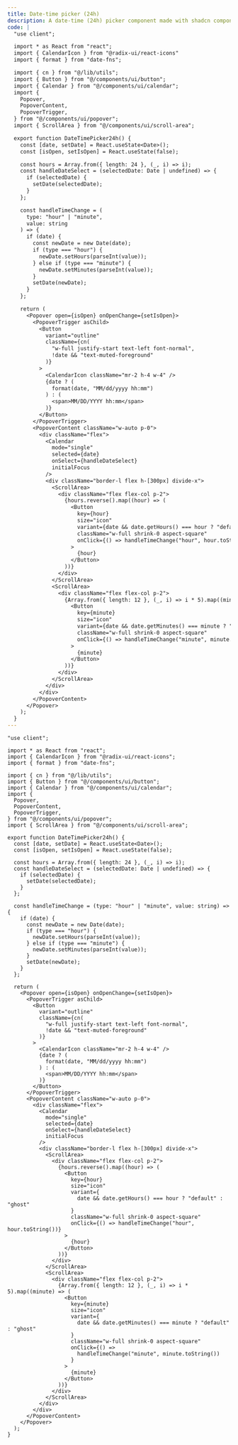 ```yaml
---
title: Date-time picker (24h)
description: A date-time (24h) picker component made with shadcn components
code: |
  "use client";

  import * as React from "react";
  import { CalendarIcon } from "@radix-ui/react-icons"
  import { format } from "date-fns";

  import { cn } from "@/lib/utils";
  import { Button } from "@/components/ui/button";
  import { Calendar } from "@/components/ui/calendar";
  import {
    Popover,
    PopoverContent,
    PopoverTrigger,
  } from "@/components/ui/popover";
  import { ScrollArea } from "@/components/ui/scroll-area";

  export function DateTimePicker24h() {
    const [date, setDate] = React.useState<Date>();
    const [isOpen, setIsOpen] = React.useState(false);

    const hours = Array.from({ length: 24 }, (_, i) => i);
    const handleDateSelect = (selectedDate: Date | undefined) => {
      if (selectedDate) {
        setDate(selectedDate);
      }
    };

    const handleTimeChange = (
      type: "hour" | "minute",
      value: string
    ) => {
      if (date) {
        const newDate = new Date(date);
        if (type === "hour") {
          newDate.setHours(parseInt(value));
        } else if (type === "minute") {
          newDate.setMinutes(parseInt(value));
        }
        setDate(newDate);
      }
    };

    return (
      <Popover open={isOpen} onOpenChange={setIsOpen}>
        <PopoverTrigger asChild>
          <Button
            variant="outline"
            className={cn(
              "w-full justify-start text-left font-normal",
              !date && "text-muted-foreground"
            )}
          >
            <CalendarIcon className="mr-2 h-4 w-4" />
            {date ? (
              format(date, "MM/dd/yyyy hh:mm")
            ) : (
              <span>MM/DD/YYYY hh:mm</span>
            )}
          </Button>
        </PopoverTrigger>
        <PopoverContent className="w-auto p-0">
          <div className="flex">
            <Calendar
              mode="single"
              selected={date}
              onSelect={handleDateSelect}
              initialFocus
            />
            <div className="border-l flex h-[300px] divide-x">
              <ScrollArea>
                <div className="flex flex-col p-2">
                  {hours.reverse().map((hour) => (
                    <Button
                      key={hour}
                      size="icon"
                      variant={date && date.getHours() === hour ? "default" : "ghost"}
                      className="w-full shrink-0 aspect-square"
                      onClick={() => handleTimeChange("hour", hour.toString())}
                    >
                      {hour}
                    </Button>
                  ))}
                </div>
              </ScrollArea>
              <ScrollArea>
                <div className="flex flex-col p-2">
                  {Array.from({ length: 12 }, (_, i) => i * 5).map((minute) => (
                    <Button
                      key={minute}
                      size="icon"
                      variant={date && date.getMinutes() === minute ? "default" : "ghost"}
                      className="w-full shrink-0 aspect-square"
                      onClick={() => handleTimeChange("minute", minute.toString())}
                    >
                      {minute}
                    </Button>
                  ))}
                </div>
              </ScrollArea>
            </div>
          </div>
        </PopoverContent>
      </Popover>
    );
  }
---
```


```tsx
"use client";

import * as React from "react";
import { CalendarIcon } from "@radix-ui/react-icons";
import { format } from "date-fns";

import { cn } from "@/lib/utils";
import { Button } from "@/components/ui/button";
import { Calendar } from "@/components/ui/calendar";
import {
  Popover,
  PopoverContent,
  PopoverTrigger,
} from "@/components/ui/popover";
import { ScrollArea } from "@/components/ui/scroll-area";

export function DateTimePicker24h() {
  const [date, setDate] = React.useState<Date>();
  const [isOpen, setIsOpen] = React.useState(false);

  const hours = Array.from({ length: 24 }, (_, i) => i);
  const handleDateSelect = (selectedDate: Date | undefined) => {
    if (selectedDate) {
      setDate(selectedDate);
    }
  };

  const handleTimeChange = (type: "hour" | "minute", value: string) => {
    if (date) {
      const newDate = new Date(date);
      if (type === "hour") {
        newDate.setHours(parseInt(value));
      } else if (type === "minute") {
        newDate.setMinutes(parseInt(value));
      }
      setDate(newDate);
    }
  };

  return (
    <Popover open={isOpen} onOpenChange={setIsOpen}>
      <PopoverTrigger asChild>
        <Button
          variant="outline"
          className={cn(
            "w-full justify-start text-left font-normal",
            !date && "text-muted-foreground"
          )}
        >
          <CalendarIcon className="mr-2 h-4 w-4" />
          {date ? (
            format(date, "MM/dd/yyyy hh:mm")
          ) : (
            <span>MM/DD/YYYY hh:mm</span>
          )}
        </Button>
      </PopoverTrigger>
      <PopoverContent className="w-auto p-0">
        <div className="flex">
          <Calendar
            mode="single"
            selected={date}
            onSelect={handleDateSelect}
            initialFocus
          />
          <div className="border-l flex h-[300px] divide-x">
            <ScrollArea>
              <div className="flex flex-col p-2">
                {hours.reverse().map((hour) => (
                  <Button
                    key={hour}
                    size="icon"
                    variant={
                      date && date.getHours() === hour ? "default" : "ghost"
                    }
                    className="w-full shrink-0 aspect-square"
                    onClick={() => handleTimeChange("hour", hour.toString())}
                  >
                    {hour}
                  </Button>
                ))}
              </div>
            </ScrollArea>
            <ScrollArea>
              <div className="flex flex-col p-2">
                {Array.from({ length: 12 }, (_, i) => i * 5).map((minute) => (
                  <Button
                    key={minute}
                    size="icon"
                    variant={
                      date && date.getMinutes() === minute ? "default" : "ghost"
                    }
                    className="w-full shrink-0 aspect-square"
                    onClick={() =>
                      handleTimeChange("minute", minute.toString())
                    }
                  >
                    {minute}
                  </Button>
                ))}
              </div>
            </ScrollArea>
          </div>
        </div>
      </PopoverContent>
    </Popover>
  );
}
```
